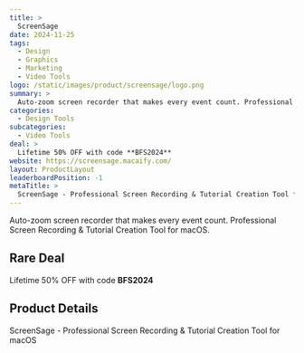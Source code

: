 ```yaml
---
title: >
  ScreenSage
date: 2024-11-25
tags:
  - Design
  - Graphics
  - Marketing
  - Video Tools
logo: /static/images/product/screensage/logo.png
summary: >
  Auto-zoom screen recorder that makes every event count. Professional Screen Recording & Tutorial Creation Tool for macOS.
categories:
  - Design Tools
subcategories:
  - Video Tools
deal: >
  Lifetime 50% OFF with code **BFS2024**
website: https://screensage.macaify.com/
layout: ProductLayout
leaderboardPosition: -1
metaTitle: >
  ScreenSage - Professional Screen Recording & Tutorial Creation Tool for macOS
---
```

Auto-zoom screen recorder that makes every event count. Professional Screen Recording & Tutorial Creation Tool for macOS.

## Rare Deal

Lifetime 50% OFF with code **BFS2024**

## Product Details

ScreenSage - Professional Screen Recording & Tutorial Creation Tool for macOS


